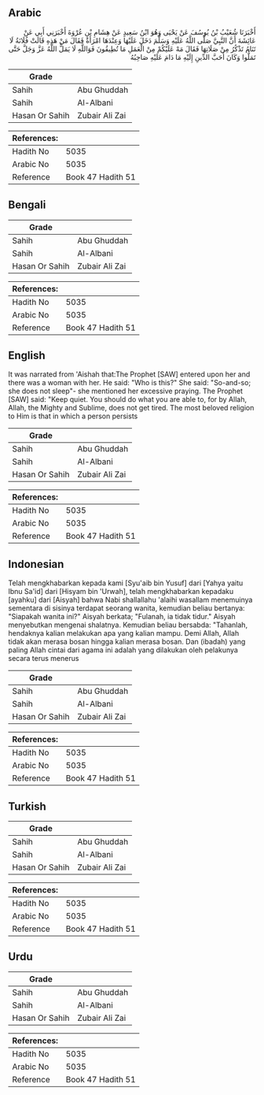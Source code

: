## Arabic


<div dir="rtl" lang="ar" style={{fontSize:'larger',backgroundColor:'#f8f9fa',padding:20}}>
أَخْبَرَنَا شُعَيْبُ بْنُ يُوسُفَ عَنْ يَحْيَى وَهُوَ ابْنُ سَعِيدٍ عَنْ هِشَامِ بْنِ عُرْوَةَ أَخْبَرَنِي أَبِي عَنْ عَائِشَةَ أَنَّ النَّبِيَّ صَلَّى اللَّهُ عَلَيْهِ وَسَلَّمَ دَخَلَ عَلَيْهَا وَعِنْدَهَا امْرَأَةٌ فَقَالَ مَنْ هَذِهِ قَالَتْ فُلَانَةُ لَا تَنَامُ تَذْكُرُ مِنْ صَلَاتِهَا فَقَالَ مَهْ عَلَيْكُمْ مِنْ الْعَمَلِ مَا تُطِيقُونَ فَوَاللَّهِ لَا يَمَلُّ اللَّهُ عَزَّ وَجَلَّ حَتَّى تَمَلُّوا وَكَانَ أَحَبَّ الدِّينِ إِلَيْهِ مَا دَامَ عَلَيْهِ صَاحِبُهُ
</div>
<div style={{backgroundColor:'#f8f9fa',padding:20, marginBottom: 10}}><table> <thead> <tr> <th>Grade</th> <th></th> </tr> </thead> <tbody> <tr><td>Sahih</td><td>Abu Ghuddah</td></tr><tr><td>Sahih</td><td>Al-Albani</td></tr><tr><td>Hasan Or Sahih</td><td>Zubair Ali Zai</td></tr></tbody></table><table> <thead> <tr> <th>References:</th> <th></th> </tr> </thead> <tbody><tr><td>Hadith No</td><td>5035</td></tr><tr><td>Arabic No</td><td>5035</td></tr><tr><td>Reference</td><td>Book 47 Hadith 51</td></tr></tbody></table></div>

## Bengali


<div dir="ltr" lang="bn" style={{fontSize:'larger',backgroundColor:'#f8f9fa',padding:20}}>

</div>
<div style={{backgroundColor:'#f8f9fa',padding:20, marginBottom: 10}}><table> <thead> <tr> <th>Grade</th> <th></th> </tr> </thead> <tbody> <tr><td>Sahih</td><td>Abu Ghuddah</td></tr><tr><td>Sahih</td><td>Al-Albani</td></tr><tr><td>Hasan Or Sahih</td><td>Zubair Ali Zai</td></tr></tbody></table><table> <thead> <tr> <th>References:</th> <th></th> </tr> </thead> <tbody><tr><td>Hadith No</td><td>5035</td></tr><tr><td>Arabic No</td><td>5035</td></tr><tr><td>Reference</td><td>Book 47 Hadith 51</td></tr></tbody></table></div>

## English


<div dir="ltr" lang="en" style={{fontSize:'larger',backgroundColor:'#f8f9fa',padding:20}}>
It was narrated from 'Aishah that:The Prophet [SAW] entered upon her and there was a woman with her. He said: "Who is this?" She said: "So-and-so; she does not sleep"- she mentioned her excessive praying. The Prophet [SAW] said: "Keep quiet. You should do what you are able to, for by Allah, Allah, the Mighty and Sublime, does not get tired. The most beloved religion to Him is that in which a person persists
</div>
<div style={{backgroundColor:'#f8f9fa',padding:20, marginBottom: 10}}><table> <thead> <tr> <th>Grade</th> <th></th> </tr> </thead> <tbody> <tr><td>Sahih</td><td>Abu Ghuddah</td></tr><tr><td>Sahih</td><td>Al-Albani</td></tr><tr><td>Hasan Or Sahih</td><td>Zubair Ali Zai</td></tr></tbody></table><table> <thead> <tr> <th>References:</th> <th></th> </tr> </thead> <tbody><tr><td>Hadith No</td><td>5035</td></tr><tr><td>Arabic No</td><td>5035</td></tr><tr><td>Reference</td><td>Book 47 Hadith 51</td></tr></tbody></table></div>

## Indonesian


<div dir="ltr" lang="id" style={{fontSize:'larger',backgroundColor:'#f8f9fa',padding:20}}>
Telah mengkhabarkan kepada kami [Syu'aib bin Yusuf] dari [Yahya yaitu Ibnu Sa'id] dari [Hisyam bin 'Urwah], telah mengkhabarkan kepadaku [ayahku] dari [Aisyah] bahwa Nabi shallallahu 'alaihi wasallam menemuinya sementara di sisinya terdapat seorang wanita, kemudian beliau bertanya: "Siapakah wanita ini?" Aisyah berkata; "Fulanah, ia tidak tidur." Aisyah menyebutkan mengenai shalatnya. Kemudian beliau bersabda: "Tahanlah, hendaknya kalian melakukan apa yang kalian mampu. Demi Allah, Allah tidak akan merasa bosan hingga kalian merasa bosan. Dan (ibadah) yang paling Allah cintai dari agama ini adalah yang dilakukan oleh pelakunya secara terus menerus
</div>
<div style={{backgroundColor:'#f8f9fa',padding:20, marginBottom: 10}}><table> <thead> <tr> <th>Grade</th> <th></th> </tr> </thead> <tbody> <tr><td>Sahih</td><td>Abu Ghuddah</td></tr><tr><td>Sahih</td><td>Al-Albani</td></tr><tr><td>Hasan Or Sahih</td><td>Zubair Ali Zai</td></tr></tbody></table><table> <thead> <tr> <th>References:</th> <th></th> </tr> </thead> <tbody><tr><td>Hadith No</td><td>5035</td></tr><tr><td>Arabic No</td><td>5035</td></tr><tr><td>Reference</td><td>Book 47 Hadith 51</td></tr></tbody></table></div>

## Turkish


<div dir="ltr" lang="tr" style={{fontSize:'larger',backgroundColor:'#f8f9fa',padding:20}}>

</div>
<div style={{backgroundColor:'#f8f9fa',padding:20, marginBottom: 10}}><table> <thead> <tr> <th>Grade</th> <th></th> </tr> </thead> <tbody> <tr><td>Sahih</td><td>Abu Ghuddah</td></tr><tr><td>Sahih</td><td>Al-Albani</td></tr><tr><td>Hasan Or Sahih</td><td>Zubair Ali Zai</td></tr></tbody></table><table> <thead> <tr> <th>References:</th> <th></th> </tr> </thead> <tbody><tr><td>Hadith No</td><td>5035</td></tr><tr><td>Arabic No</td><td>5035</td></tr><tr><td>Reference</td><td>Book 47 Hadith 51</td></tr></tbody></table></div>

## Urdu


<div dir="rtl" lang="ur" style={{fontSize:'larger',backgroundColor:'#f8f9fa',padding:20}}>

</div>
<div style={{backgroundColor:'#f8f9fa',padding:20, marginBottom: 10}}><table> <thead> <tr> <th>Grade</th> <th></th> </tr> </thead> <tbody> <tr><td>Sahih</td><td>Abu Ghuddah</td></tr><tr><td>Sahih</td><td>Al-Albani</td></tr><tr><td>Hasan Or Sahih</td><td>Zubair Ali Zai</td></tr></tbody></table><table> <thead> <tr> <th>References:</th> <th></th> </tr> </thead> <tbody><tr><td>Hadith No</td><td>5035</td></tr><tr><td>Arabic No</td><td>5035</td></tr><tr><td>Reference</td><td>Book 47 Hadith 51</td></tr></tbody></table></div>